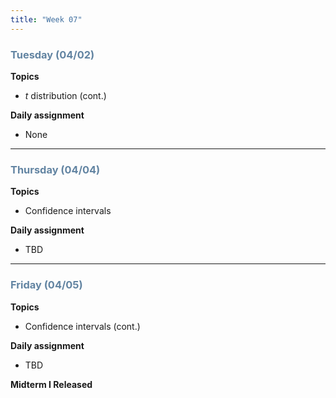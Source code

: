 ```yaml
---
title: "Week 07"
---
```


::: {style="color: #6284a2"}
### Tuesday (04/02)
:::

**Topics**

-   $t$ distribution (cont.)

**Daily assignment**

-   None

------------------------------------------------------------------------

::: {style="color: #6284a2"}
### Thursday (04/04)
:::

**Topics**

-   Confidence intervals

**Daily assignment**

-   TBD

------------------------------------------------------------------------

::: {style="color: #6284a2"}
### Friday (04/05)
:::

**Topics**

-   Confidence intervals (cont.)

**Daily assignment**

-   TBD

**Midterm I Released**
